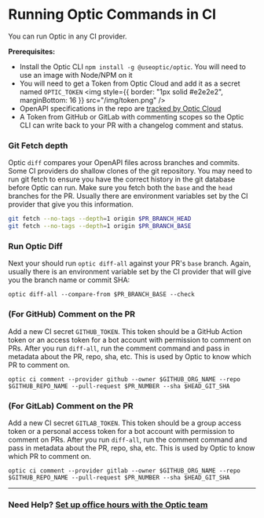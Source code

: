 # Running Optic Commands in CI

You can run Optic in any CI provider.

**Prerequisites:**

- Install the Optic CLI `npm install -g @useoptic/optic`. You will need to use an image with Node/NPM on it
- You will need to get a Token from Optic Cloud and add it as a secret named `OPTIC_TOKEN`
  <img
    style={{ border: "1px solid #e2e2e2", marginBottom: 16 }}
    src="/img/token.png"
  />
- OpenAPI specifications in the repo are [tracked by Optic Cloud](/docs/add-apis)
- A Token from GitHub or GitLab with commenting scopes so the Optic CLI can write back to your PR with a changelog comment and status.

### Git Fetch depth

Optic `diff` compares your OpenAPI files across branches and commits. Some CI providers do shallow clones of the git repository. You may need to run git fetch to ensure you have the correct history in the git database before Optic can run. Make sure you fetch both the `base` and the `head` branches for the PR. Usually there are environment variables set by the CI provider that give you this information.

```bash
git fetch --no-tags --depth=1 origin $PR_BRANCH_HEAD
git fetch --no-tags --depth=1 origin $PR_BRANCH_BASE
```

### Run Optic Diff

Next your should run `optic diff-all` against your PR's `base` branch. Again, usually there is an environment variable set by the CI provider that will give you the branch name or commit SHA:

```
optic diff-all --compare-from $PR_BRANCH_BASE --check
```

### (For GitHub) Comment on the PR

Add a new CI secret `GITHUB_TOKEN`. This token should be a GitHub Action token or an access token for a bot account with permission to comment on PRs. After you run `diff-all`, run the comment command and pass in metadata about the PR, repo, sha, etc. This is used by Optic to know which PR to comment on.

```
optic ci comment --provider github --owner $GITHUB_ORG_NAME --repo $GITHUB_REPO_NAME --pull-request $PR_NUMBER --sha $HEAD_GIT_SHA
```

### (For GitLab) Comment on the PR

Add a new CI secret `GITLAB_TOKEN`. This token should be a group access token or a personal access token for a bot account with permission to comment on PRs. After you run `diff-all`, run the comment command and pass in metadata about the PR, repo, sha, etc. This is used by Optic to know which PR to comment on.

```
optic ci comment --provider gitlab --owner $GITHUB_ORG_NAME --repo $GITHUB_REPO_NAME --pull-request $PR_NUMBER --sha $HEAD_GIT_SHA
```

---

### Need Help? [Set up office hours with the Optic team](https://calendly.com/optic-onboarding/optic-office-hours)
